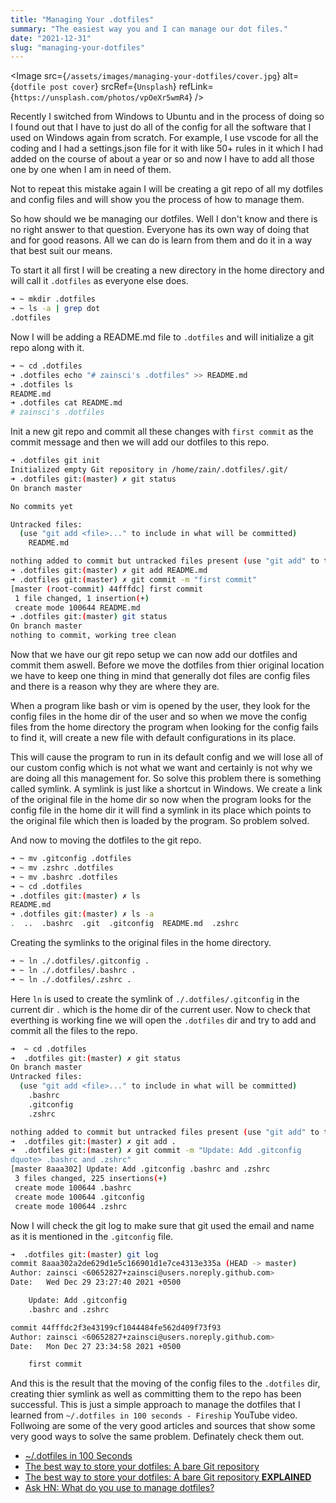 ```yaml
---
title: "Managing Your .dotfiles"
summary: "The easiest way you and I can manage our dot files."
date: "2021-12-31"
slug: "managing-your-dotfiles"
---
```


<Image
  src={`/assets/images/managing-your-dotfiles/cover.jpg`}
  alt={`dotfile post cover`}
  srcRef={`Unsplash`}
  refLink={`https://unsplash.com/photos/vpOeXr5wmR4`}
/>

Recently I switched from Windows to Ubuntu and in the process of doing so I found out that I have to just do all of the config for all the software that I used on Windows again from scratch. For example, I use vscode for all the coding and I had a settings.json file for it with like 50+ rules in it which I had added on the course of about a year or so and now I have to add all those one by one when I am in need of them.

Not to repeat this mistake again I will be creating a git repo of all my dotfiles and config files and will show you the process of how to manage them.

So how should we be managing our dotfiles. Well I don't know and there is no right answer to that question. Everyone has its own way of doing that and for good reasons. All we can do is learn from them and do it in a way that best suit our means.

To start it all first I will be creating a new directory in the home directory and will call it `.dotfiles` as everyone else does.

```bash
➜ ~ mkdir .dotfiles
➜ ~ ls -a | grep dot
.dotfiles
```

Now I will be adding a README.md file to `.dotfiles` and will initialize a git repo along with it.

```bash
➜ ~ cd .dotfiles
➜ .dotfiles echo "# zainsci's .dotfiles" >> README.md
➜ .dotfiles ls
README.md
➜ .dotfiles cat README.md
# zainsci's .dotfiles
```

Init a new git repo and commit all these changes with `first commit` as the commit message and then we will add our dotfiles to this repo.

```bash
➜ .dotfiles git init
Initialized empty Git repository in /home/zain/.dotfiles/.git/
➜ .dotfiles git:(master) ✗ git status
On branch master

No commits yet

Untracked files:
  (use "git add <file>..." to include in what will be committed)
	README.md

nothing added to commit but untracked files present (use "git add" to track)
➜ .dotfiles git:(master) ✗ git add README.md
➜ .dotfiles git:(master) ✗ git commit -m "first commit"
[master (root-commit) 44fffdc] first commit
 1 file changed, 1 insertion(+)
 create mode 100644 README.md
➜ .dotfiles git:(master) git status
On branch master
nothing to commit, working tree clean
```

Now that we have our git repo setup we can now add our dotfiles and commit them aswell. Before we move the dotfiles from thier original location we have to keep one thing in mind that generally dot files are config files and there is a reason why they are where they are.

When a program like bash or vim is opened by the user, they look for the config files in the home dir of the user and so when we move the config files from the home directory the program when looking for the config fails to find it, will create a new file with default configurations in its place.

This will cause the program to run in its default config and we will lose all of our custom config which is not what we want and certainly is not why we are doing all this management for. So solve this problem there is something called symlink. A symlink is just like a shortcut in Windows. We create a link of the original file in the home dir so now when the program looks for the config file in the home dir it will find a symlink in its place which points to the original file which then is loaded by the program. So problem solved.

And now to moving the dotfiles to the git repo.

```bash
➜ ~ mv .gitconfig .dotfiles
➜ ~ mv .zshrc .dotfiles
➜ ~ mv .bashrc .dotfiles
➜ ~ cd .dotfiles
➜ .dotfiles git:(master) ✗ ls
README.md
➜ .dotfiles git:(master) ✗ ls -a
.  ..  .bashrc  .git  .gitconfig  README.md  .zshrc
```

Creating the symlinks to the original files in the home directory.

```bash
➜ ~ ln ./.dotfiles/.gitconfig .
➜ ~ ln ./.dotfiles/.bashrc .
➜ ~ ln ./.dotfiles/.zshrc .
```

Here `ln` is used to create the symlink of `./.dotfiles/.gitconfig` in the current dir `.` which is the home dir of the current user. Now to check that everthing is working fine we will open the `.dotfiles` dir and try to add and commit all the files to the repo.

```bash
➜  ~ cd .dotfiles
➜  .dotfiles git:(master) ✗ git status
On branch master
Untracked files:
  (use "git add <file>..." to include in what will be committed)
	.bashrc
	.gitconfig
	.zshrc

nothing added to commit but untracked files present (use "git add" to track)
➜  .dotfiles git:(master) ✗ git add .
➜  .dotfiles git:(master) ✗ git commit -m "Update: Add .gitconfig
dquote> .bashrc and .zshrc"
[master 8aaa302] Update: Add .gitconfig .bashrc and .zshrc
 3 files changed, 225 insertions(+)
 create mode 100644 .bashrc
 create mode 100644 .gitconfig
 create mode 100644 .zshrc
```

Now I will check the git log to make sure that git used the email and name as it is mentioned in the `.gitconfig` file.

```bash
➜  .dotfiles git:(master) git log
commit 8aaa302a2de629d1e5c166901d1e7ce4313e335a (HEAD -> master)
Author: zainsci <60652827+zainsci@users.noreply.github.com>
Date:   Wed Dec 29 23:27:40 2021 +0500

    Update: Add .gitconfig
    .bashrc and .zshrc

commit 44fffdc2f3e43199cf1044484fe562d409f73f93
Author: zainsci <60652827+zainsci@users.noreply.github.com>
Date:   Mon Dec 27 23:34:58 2021 +0500

    first commit
```

And this is the result that the moving of the config files to the `.dotfiles` dir, creating thier symlink as well as committing them to the repo has been successful. This is just a simple approach to manage the dotfiles that I learned from `~/.dotfiles in 100 seconds - Fireship` YouTube video. Follwoing are some of the very good articles and sources that show some very good ways to solve the same problem. Definately check them out.

- [~/.dotfiles in 100 Seconds](https://youtu.be/r_MpUP6aKiQ)
- [The best way to store your dotfiles: A bare Git repository](https://www.atlassian.com/git/tutorials/dotfiles)
- [The best way to store your dotfiles: A bare Git repository **EXPLAINED**](https://www.ackama.com/what-we-think/the-best-way-to-store-your-dotfiles-a-bare-git-repository-explained/)
- [Ask HN: What do you use to manage dotfiles?](https://news.ycombinator.com/item?id=11070797)
